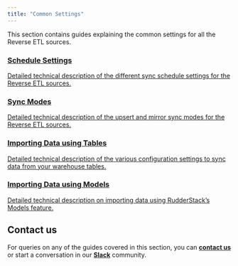 ```yaml
---
title: "Common Settings"
---
```


This section contains guides explaining the common settings for all the Reverse ETL sources.

<div class="pageRefWrapper">
    <a href="https://www.rudderstack.com/docs/reverse-etl/common-settings/sync-schedule-settings/">
        <div class="pageRefBlock">
            <h3>Schedule Settings</h3>
            <p>Detailed technical description of the different sync schedule settings for the Reverse ETL sources.</p>
        </div>
    </a>
    <a href="https://rudderstack.com/docs/reverse-etl/common-settings/sync-modes/">
        <div class="pageRefBlock">
            <h3>Sync Modes</h3>
            <p>Detailed technical description of the upsert and mirror sync modes for the Reverse ETL sources.</p>
        </div>
    </a>
    <a href="https://rudderstack.com/docs/reverse-etl/common-settings/importing-data-using-tables/">
        <div class="pageRefBlock">
            <h3>Importing Data using Tables</h3>
            <p>Detailed technical description of the various configuration settings to sync data from your warehouse tables.</p>
        </div>
    </a>
    <a href="https://rudderstack.com/docs/reverse-etl/common-settings/importing-data-using-models/">
        <div class="pageRefBlock">
            <h3>Importing Data using Models</h3>
            <p>Detailed technical description on importing data using RudderStack’s Models feature.</p>
        </div>
    </a>
</div>

## Contact us

For queries on any of the guides covered in this section, you can [**contact us**](mailto:%20docs@rudderstack.com) or start a conversation in our [**Slack**](https://rudderstack.com/join-rudderstack-slack-community) community.
